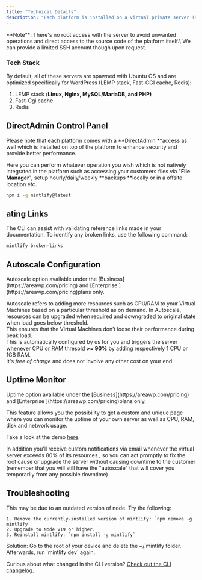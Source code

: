 ```yaml
---
title: "Technical Details"
description: "Each platform is installed on a virtual private server (KVM virtualization) fully isolated and with resources dedicated for you."
---
```


<Info>
  **Note**: There's no root access with the server to avoid unwanted operations and direct access to the source code of the platform itself.\
  We can provide a limited SSH account though upon request.
</Info>

### Tech Stack

By default,  all of these servers are spawned with Ubuntu OS and are optimized specifically for WordPress (LEMP stack, Fast-CGI cache, Redis):

1. LEMP stack (**Linux, Nginx, MySQL/MariaDB, and PHP)**
2. Fast-Cgi cache
3. Redis

## DirectAdmin Control Panel

Please note that each platform comes with a **DirectAdmin **access as well which is installed on top of the platform to enhance security and provide better performance.

Here you can perform whatever operation you wish which is not natively integrated in the platform such as accessing your customers files via "**File Manager**", setup hourly/daily/weekly **backups **locally or in a offsite location etc.

```bash npm
npm i -g mintlify@latest
```

## ating Links

The CLI can assist with validating reference links made in your documentation. To identify any broken links, use the following command:

```bash
mintlify broken-links
```

## Autoscale Configuration

<Tip>
  Autoscale option available under the [Business](https://areawp.com/pricing) and [Enterprise ](https://areawp.com/pricing)plans only.
</Tip>

Autoscale refers to adding more resources such as CPU/RAM to your Virtual Machines based on a particular threshold as on demand. In Autoscale, resources can be upgraded when required and downgraded to original state when load goes below threshold.\
This ensures that the Virtual Machines don’t loose their performance during peak load.\
This is automatically configured by us for you and triggers the server whenever CPU or RAM thresold **\>= 90%** by adding respectively 1 CPU or 1GB RAM.\
It's _free of charge_ and does not involve any other cost on your end.

## Uptime Monitor

<Tip>
  Uptime option available under the [Business](https://areawp.com/pricing) and [Enterprise ](https://areawp.com/pricing)plans only.
</Tip>

This feature allows you the possibility to get a custom and unique page where you can monitor the uptime of your own server as well as CPU, RAM, disk and network usage.

Take a look at the demo [here](https://status.areawp.com/report/uptime/61f2fe493612fd989206729c381f02c5/).

In addition you'll receive custom notifications via email whenever the virtual server exceeds 80% of its resources , so you can act promptly to fix the root cause or upgrade the server without causing downtime to the customer (remember that you will still have the "autoscale" that will cover you temporarily from any possible downtime)

## Troubleshooting

<AccordionGroup>
  <Accordion title='Error: Could not load the "sharp" module using the darwin-arm64 runtime'>
    This may be due to an outdated version of node. Try the following:

    1. Remove the currently-installed version of mintlify: `npm remove -g mintlify`
    2. Upgrade to Node v19 or higher.
    3. Reinstall mintlify: `npm install -g mintlify`
  </Accordion>
  <Accordion title="Issue: Encountering an unknown error">
    Solution: Go to the root of your device and delete the ~/.mintlify folder. Afterwards, run `mintlify dev` again.
  </Accordion>
</AccordionGroup>

Curious about what changed in the CLI version? [Check out the CLI changelog.](https://www.npmjs.com/package/mintlify?activeTab=versions)